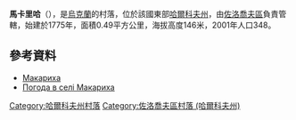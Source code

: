 {{coord|50|14|31|N|35|58|59|E|scale:100000_region:UA|display=title}}

'''馬卡里哈'''（{{lang-uk|Макариха}}），是[[烏克蘭|烏克蘭]]的村落，位於該國東部[[哈爾科夫州|哈爾科夫州]]，由[[佐洛喬夫區_(哈爾科夫州)|佐洛喬夫區]]負責管轄，始建於1775年，面積0.49平方公里，海拔高度146米，2001年人口348。

==參考資料==
* [http://w1.c1.rada.gov.ua/pls/z7502/A005?rdat1=09.01.2009&rf7571=33145 Макариха]{{dead link|date=2018年5月 |bot=InternetArchiveBot |fix-attempted=yes }}
* [http://weather.in.ua/ua/har'kovskaja/14366 Погода в селі Макариха] {{Wayback|url=http://weather.in.ua/ua/har%27kovskaja/14366 |date=20160323020728 }}

{{DEFAULTSORT:Макариха}}
[[Category:哈爾科夫州村落|Category:哈爾科夫州村落]]
[[Category:佐洛喬夫區村落_(哈爾科夫州)|Category:佐洛喬夫區村落 (哈爾科夫州)]]


{{Kharkiv-geo-stub}}